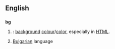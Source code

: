 ==English==

==={{Abbreviation}}===
'''bg'''
# {{computing}}: [[background]] [[colour]]/[[color]], especially in [[HTML]].
# [[Bulgarian]] language